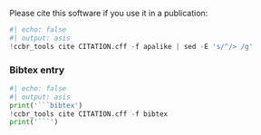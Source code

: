 
Please cite this software if you use it in a publication:

```python
#| echo: false
#| output: asis
!ccbr_tools cite CITATION.cff -f apalike | sed -E 's/^/> /g'
```


### Bibtex entry


```python
#| echo: false
#| output: asis
print('```bibtex')
!ccbr_tools cite CITATION.cff -f bibtex
print('```')
```
